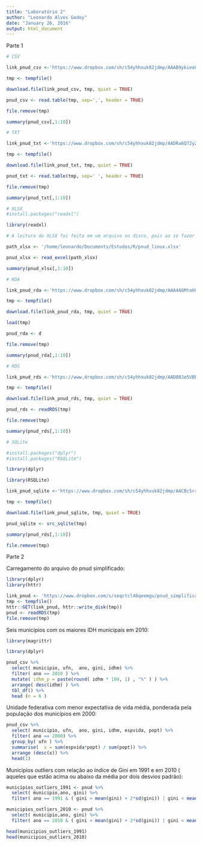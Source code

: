 ```yaml
---
title: "Laboratório 2"
author: "Leonardo Alves Godoy"
date: "January 26, 2016"
output: html_document
---
```


Parte 1

```r

# CSV

link_pnud_csv <-'https://www.dropbox.com/sh/c54yhhxuk82jdmp/AAAB9ykieoGp3_Jkisy3sPDsa/pnud_linux.csv?dl=1'

tmp <- tempfile()

download.file(link_pnud_csv, tmp, quiet = TRUE)

pnud_csv <- read.table(tmp, sep=',', header = TRUE)

file.remove(tmp)

summary(pnud_csv[,1:10])

# TXT

link_pnud_txt <-'https://www.dropbox.com/sh/c54yhhxuk82jdmp/AADRa6Q72y2N8RCn4mPNnwkGa/pnud_linux.txt?dl=1'

tmp <- tempfile()

download.file(link_pnud_txt, tmp, quiet = TRUE)

pnud_txt <- read.table(tmp, sep=' ', header = TRUE)

file.remove(tmp)

summary(pnud_txt[,1:10])

# XLSX
#install.packages("readxl")

library(readxl)

# A leitura do XLSX foi feita em um arquivo no disco, pois ao se fazer download diretamente pelo código do R ocorria falha na leitura.

path_xlsx <- '/home/leonardo/Documents/Estudos/R/pnud_linux.xlsx'

pnud_xlsx <- read_excel(path_xlsx)

summary(pnud_xlsx[,1:10])

# RDA

link_pnud_rda <-'https://www.dropbox.com/sh/c54yhhxuk82jdmp/AAA4AGMtaUCg6AuQ8seJe3iYa/pnud.rda?dl=1'

tmp <- tempfile()

download.file(link_pnud_rda, tmp, quiet = TRUE)

load(tmp)

pnud_rda <- d

file.remove(tmp)

summary(pnud_rda[,1:10])

# RDS

link_pnud_rds <-'https://www.dropbox.com/sh/c54yhhxuk82jdmp/AAD8BJe5VBboOtamipv9Vg40a/pnud.rds?dl=1'

tmp <- tempfile()

download.file(link_pnud_rds, tmp, quiet = TRUE)

pnud_rds <- readRDS(tmp)

file.remove(tmp)

summary(pnud_rds[,1:10])

# SQLite

#install.packages("dplyr")
#install.packages("RSQLite")

library(dplyr)

library(RSQLite)

link_pnud_sqlite <-'https://www.dropbox.com/sh/c54yhhxuk82jdmp/AACBc5rr109X8zNd3pe4Bfkda/pnud.sqlite?dl=1'

tmp <- tempfile()

download.file(link_pnud_sqlite, tmp, quiet = TRUE)

pnud_sqlite <- src_sqlite(tmp)

summary(pnud_rds[,1:10])

file.remove(tmp)

```

Parte 2

Carregamento do arquivo do pnud simplificado:
```r

library(dplyr)
library(httr)

link_pnud <- 'https://www.dropbox.com/s/seqctcl46qeemgu/pnud_simplificado.rds?dl=1'
tmp <- tempfile()
httr::GET(link_pnud, httr::write_disk(tmp))
pnud <- readRDS(tmp)
file.remove(tmp)
```

Seis municípios com os maiores IDH municipais em 2010:

```r

library(magrittr)

library(dplyr)

pnud_csv %>% 
  select( municipio, ufn,  ano, gini, idhm) %>%
  filter( ano == 2010 ) %>%
  mutate( idhm_p = paste(round( idhm * 100, 1) , "%" ) ) %>%
  arrange( desc(idhm) ) %>%
  tbl_df() %>%
  head (n = 6 ) 
```

Unidade federativa com menor expectativa de vida média, ponderada pela população dos municípios em 2000:

```r
pnud_csv %>% 
  select( municipio, ufn,  ano, gini, idhm, espvida, popt) %>%
  filter( ano == 2000) %>% 
  group_by( ufn ) %>% 
  summarise(  x = sum(espvida*popt) / sum(popt)) %>% 
  arrange (desc(x)) %>% 
  head(1)
```

Municípios outliers com relação ao índice de Gini em 1991 e em 2010 ( aqueles que estão acima ou abaixo da média por dois desvios padrão):
```r

municipios_outliers_1991 <- pnud %>% 
  select( municipio,ano, gini) %>%
  filter( ano == 1991 & ( gini > mean(gini) + 2*sd(gini)) | gini < mean(gini) - 2*sd(gini))

municipios_outliers_2010 <- pnud %>% 
  select( municipio,ano, gini) %>%
  filter( ano == 2010 & ( gini > mean(gini) + 2*sd(gini)) | gini < mean(gini) - 2*sd(gini))

head(municipios_outliers_1991)
head(municipios_outliers_2010)

```

